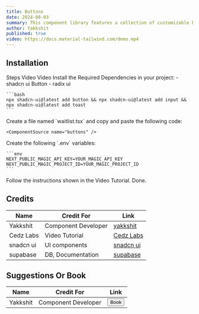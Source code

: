 ```yaml
---
title: Buttons
date: 2024-08-03
summary: This component library features a collection of customizable buttons built with Framer Motion.  Some buttons interact with external APIs, such as the Shopify cart functionality.
author: Yakkshit
published: true
video: https://docs.material-tailwind.com/demo.mp4
---
```


<ComponentPreview name="buttons-demo" />

## Installation

<Tabs defaultValue="doc">

<TabsList>
  <TabsTrigger value="doc">Steps</TabsTrigger>
  <TabsTrigger value="video">Video</TabsTrigger>
  <TabsTrigger value="video">Video</TabsTrigger>
</TabsList>

<TabsContent value="doc">

<Steps>
  <Step>
  Install the Required Dependencies in your project:
    - shadcn ui Button
    - radix ui

    ```bash
    npx shadcn-ui@latest add button && npx shadcn-ui@latest add input && npx shadcn-ui@latest add toast
    ```
  </Step>
  
  <Step>
    Create a file named `waitlist.tsx` and copy and paste the following code:

    <ComponentSource name="buttons" />

  </Step>
  
  <Step>
  Create the following `.env` variables:

    ```env
    NEXT_PUBLIC_MAGIC_API_KEY=YOUR_MAGIC_API_KEY
    NEXT_PUBLIC_MAGIC_PROJECT_ID=YOUR_MAGIC_PROJECT_ID
    ```
  </Step>
</Steps>

</TabsContent>

<TabsContent value="video">

<Steps>
  <Step>
  Follow the instructions shown in the Video Tutorial.
  <VideoEmbed src="https://youtu.be/2XpRLqst5aI?si=zxQmKKHppo5gaBM4" text="  
## Sleep, often overlooked, is a cornerstone of human health.
It's during these restful hours that our bodies repair, grow, and rejuvenate. Adequate sleep is essential for cognitive function, boosting memory, and enhancing problem-solving abilities. Moreover, it plays a crucial role in emotional regulation, helping us manage stress and maintain a positive outlook. Chronic sleep deprivation can lead to a host of health issues, including obesity, heart disease, and weakened immune function. Prioritizing sleep is not merely a luxury but a necessity for overall well-being.   
Sources and related content" />
  </Step>
  <Step>Done.</Step>
</Steps>

</TabsContent>

</Tabs>

<SupportOverlay videoSrc="https://youtu.be/2XpRLqst5aI?si=zxQmKKHppo5gaBM4" supportLink="https://www.cedzlabs.com/payments" />

## Credits

| Name          | Credit For          | Link                                                         |
| ------------- | ------------------- | ------------------------------------------------------------ |
| Yakkshit      | Component Developer | [yakkshit](https://x.com/yakkshit)                           |
| Cedz Labs     | Video Tutorial      | [Cedz Labs](https://www.cedzlabs.com)                        |
| snadcn ui     | UI components       | [snadcn ui](https://ui.shadcn.com/docs/components)           |
| supabase      | DB, Documentation   | [supabase](https://supabase.com/)                            |

## Suggestions Or Book

| Name          | Credit For          | Link                                                         |
| ------------- | ------------------- | ------------------------------------------------------------ |
| Yakkshit      | Component Developer | [<Button>Book</Button>](https://cal.com/yakkshit)                           |

